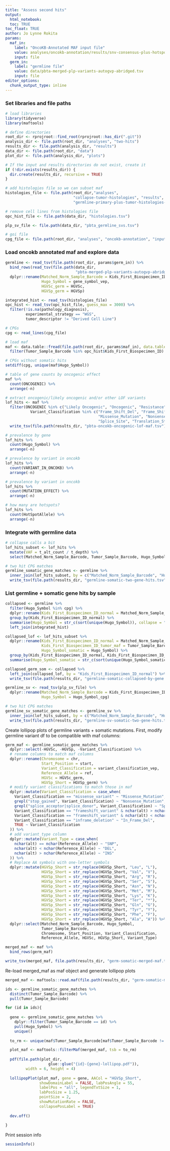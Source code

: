 ```yaml
---
title: "Assess second hits"
output: 
  html_notebook:
  toc: TRUE
toc_float: TRUE
author: Jo Lynne Rokita
params:
  maf_in:
    label: "OncoKB-Annotated MAF input file"
    value: analyses/oncokb-annotation/results/snv-consensus-plus-hotspots-goi-oncokb.maf.tsv
    input: file
  germ_in:
    label: "germline file"
    value: data/pbta-merged-plp-variants-autogvp-abridged.tsv
    input: file
editor_options: 
  chunk_output_type: inline
---
```

### Set libraries and file paths

```r
# load libraries
library(tidyverse)
library(maftools)

# define directories 
root_dir <- rprojroot::find_root(rprojroot::has_dir(".git"))
analysis_dir <- file.path(root_dir, "analyses", "two-hits")
results_dir <- file.path(analysis_dir, "results")
data_dir <- file.path(root_dir, "data")
plot_dir <- file.path(analysis_dir, "plots")

# If the input and results directories do not exist, create it
if (!dir.exists(results_dir)) {
  dir.create(results_dir, recursive = TRUE)
}

# add histologies file so we can subset maf
histologies_file <- file.path(root_dir,"analyses", 
                              "collapse-tumor-histologies", "results", 
                              "germline-primary-plus-tumor-histologies-plot-groups-clin-meta.tsv")

# remove cell lines from histologies file
opc_hist_file <- file.path(data_dir, "histologies.tsv")

plp_sv_file <- file.path(data_dir, "pbta_germline_svs.tsv")

# goi file
cpg_file <- file.path(root_dir, "analyses", "oncokb-annotation", "input", "cpg.txt")
```

### Load oncokb annotated maf and explore data

```r
germline <- read_tsv(file.path(root_dir, params$germ_in)) %>%
  bind_rows(read_tsv(file.path(data_dir,
                               "pbta-merged-plp-variants-autogvp-abridged-lowVAF-cpgs.tsv"))) %>%
  dplyr::rename(Matched_Norm_Sample_Barcode = Kids_First_Biospecimen_ID_normal,
                Hugo_Symbol = gene_symbol_vep,
                HGVSc_germ = HGVSc,
                HGVSp_germ = HGVSp) 

integrated_hist <- read_tsv(histologies_file)
opc_hist <- read_tsv(opc_hist_file, guess_max = 3000) %>%
  filter(!is.na(pathology_diagnosis),
         experimental_strategy == "WGS",
         tumor_descriptor != "Derived Cell Line")

# CPGs
cpg <- read_lines(cpg_file)

# load maf
maf <- data.table::fread(file.path(root_dir, params$maf_in), data.table = F) %>%
  filter(Tumor_Sample_Barcode %in% opc_hist$Kids_First_Biospecimen_ID)

# CPGs without somatic hits
setdiff(cpg, unique(maf$Hugo_Symbol))

# table of gene counts by oncogenic effect
maf %>%
  count(ONCOGENIC) %>%
  arrange(-n)

# extract oncogenic/likely oncogenic and/or other LOF variants
lof_hits <- maf %>%
  filter(ONCOGENIC %in% c("Likely Oncogenic", "Oncogenic", "Resistance") |
           Variant_Classification %in% c("Frame_Shift_Del", "Frame_Shift_Ins",
                                         "Missense_Mutation", "Nonsense_Mutation",
                                         "Splice_Site", "Translation_Start_Site")) %>%
  write_tsv(file.path(results_dir, "pbta-oncokb-oncogenic-lof-maf.tsv"))

# prevalence by gene
lof_hits %>%
  count(Hugo_Symbol) %>%
  arrange(-n)

# prevalence by variant in oncokb
lof_hits %>%
  count(VARIANT_IN_ONCOKB) %>%
  arrange(-n)

# prevalence by variant in oncokb
lof_hits %>%
  count(MUTATION_EFFECT) %>%
  arrange(-n)

# how many are hotspots?
lof_hits %>%
  count(HotSpotAllele) %>%
  arrange(-n)

```

### Integrate with germline data

```r
# collapse calls a bit
lof_hits_subset <- lof_hits %>%
  mutate(VAF = t_alt_count / t_depth) %>%
  select(Matched_Norm_Sample_Barcode, Tumor_Sample_Barcode, Hugo_Symbol, Transcript_ID, HGVSc, HGVSp, VAF, SIFT, PolyPhen, Variant_Classification, HotSpotAllele, ONCOGENIC, MUTATION_EFFECT, VARIANT_IN_ONCOKB)

# two hit CPG matches
germline_somatic_gene_matches <- germline %>%
  inner_join(lof_hits_subset, by = c("Matched_Norm_Sample_Barcode", "Hugo_Symbol")) %>%
  write_tsv(file.path(results_dir, "germline-somatic-two-gene-hits.tsv"))
```

### List germline + somatic gene hits by sample

```r
collapsed <- germline %>%
  filter(Hugo_Symbol %in% cpg) %>%
  dplyr::rename(Kids_First_Biospecimen_ID_normal = Matched_Norm_Sample_Barcode) %>%
  group_by(Kids_First_Biospecimen_ID_normal) %>%
  summarise(Hugo_Symbol = str_c(sort(unique(Hugo_Symbol)), collapse = "; ")) %>%
  left_join(integrated_hist)

collapsed_lof <- lof_hits_subset %>%
  dplyr::rename(Kids_First_Biospecimen_ID_normal = Matched_Norm_Sample_Barcode,
                Kids_First_Biospecimen_ID_tumor_maf = Tumor_Sample_Barcode,
                Hugo_Symbol_somatic = Hugo_Symbol) %>%
  group_by(Kids_First_Biospecimen_ID_normal, Kids_First_Biospecimen_ID_tumor_maf) %>%
  summarise(Hugo_Symbol_somatic = str_c(sort(unique(Hugo_Symbol_somatic)), collapse = "; "))

collapsed_germ_som <- collapsed %>%
  left_join(collapsed_lof, by = "Kids_First_Biospecimen_ID_normal") %>%
  write_tsv(file.path(results_dir, "germline-somatic-collapsed-by-gene.tsv"))
```


```r
germline_sv <- read_tsv(plp_sv_file) %>%
  dplyr::rename(Matched_Norm_Sample_Barcode = Kids_First_Biospecimen_ID_normal,
                Hugo_Symbol = Hugo_Symbol_cpg) 

# two hit CPG matches
germline_sv_somatic_gene_matches <- germline_sv %>%
  inner_join(lof_hits_subset, by = c("Matched_Norm_Sample_Barcode", "Hugo_Symbol")) %>%
  write_tsv(file.path(results_dir, "germline-sv-somatic-two-gene-hits.tsv"))
```

Create lollipop plots of germline variants + somatic mutations. First, modify germline variant df to be compatible with maf columns:

```r
germ_maf <- germline_somatic_gene_matches %>%
  dplyr::select(-HGVSc, -HGVSp, -Variant_Classification) %>%
  # rename columns to match maf columns
  dplyr::rename(Chromosome = chr,
                Start_Position = start,
                Variant_Classification = variant_classification_vep,
                Reference_Allele = ref,
                HGVSc = HGVSc_germ,
                HGVSp_Short = HGVSp_germ) %>%
  # modify variant classifications to match those in maf
  dplyr::mutate(Variant_Classification = case_when(
    Variant_Classification == "missense_variant" ~ "Missense_Mutation",
    grepl("stop_gained", Variant_Classification) ~ "Nonsense_Mutation",
    grepl("splice_acceptor|splice_donor", Variant_Classification) ~ "Splice_Site",
    Variant_Classification == "frameshift_variant" & nchar(alt) > nchar(Reference_Allele) ~ "Frame_Shift_Ins",
    Variant_Classification == "frameshift_variant" & nchar(alt) < nchar(Reference_Allele) ~ "Frame_Shift_Del",
    Variant_Classification == "inframe_deletion" ~ "In_Frame_Del",
    TRUE ~ Variant_Classification
  )) %>%
  # add variant_type column
  dplyr::mutate(Variant_Type = case_when(
    nchar(alt) == nchar(Reference_Allele) ~ "SNP",
    nchar(alt) < nchar(Reference_Allele) ~ "DEL",
    nchar(alt) > nchar(Reference_Allele) ~ "INS"
  )) %>%
  # Replace AA symbols with one-letter symbols
  dplyr::mutate(HGVSp_Short = str_replace(HGVSp_Short, "Leu", "L"),
                HGVSp_Short = str_replace(HGVSp_Short, "Val", "V"),
                HGVSp_Short = str_replace(HGVSp_Short, "Arg", "R"),
                HGVSp_Short = str_replace(HGVSp_Short, "Ser", "S"),
                HGVSp_Short = str_replace(HGVSp_Short, "Asn", "N"),
                HGVSp_Short = str_replace(HGVSp_Short, "Met", "M"),
                HGVSp_Short = str_replace(HGVSp_Short, "Lys", "K"),
                HGVSp_Short = str_replace(HGVSp_Short, "Ter", "*"),
                HGVSp_Short = str_replace(HGVSp_Short, "Gln", "G"),
                HGVSp_Short = str_replace(HGVSp_Short, "Tyr", "Y"),
                HGVSp_Short = str_replace(HGVSp_Short, "Phe", "F"),
                HGVSp_Short = str_replace(HGVSp_Short, "Ala", "A")) %>%
  dplyr::select(Matched_Norm_Sample_Barcode, Hugo_Symbol,
                Tumor_Sample_Barcode,
                Chromosome, Start_Position, Variant_Classification,
                Reference_Allele, HGVSc, HGVSp_Short, Variant_Type)

merged_maf <- maf %>%
  bind_rows(germ_maf)

write_tsv(merged_maf, file.path(results_dir, "germ-somatic-merged-maf.tsv"))
```

Re-load merged_maf as maf object and generate lollipop plots

```r
merged_maf <- maftools::read.maf(file.path(results_dir, "germ-somatic-merged-maf.tsv"))

ids <- germline_somatic_gene_matches %>%
  distinct(Tumor_Sample_Barcode) %>%
  pull(Tumor_Sample_Barcode)

for (id in ids){
  
  gene <- germline_somatic_gene_matches %>%
    dplyr::filter(Tumor_Sample_Barcode == id) %>%
    pull(Hugo_Symbol) %>%
    unique()
  
  to_rm <- unique(maf$Tumor_Sample_Barcode[maf$Tumor_Sample_Barcode != id])

  plot_maf <- maftools::filterMaf(merged_maf, tsb = to_rm)
  
  pdf(file.path(plot_dir,
                   glue::glue("{id}-{gene}-lollipop.pdf")),
         width = 6, height = 4)
  
  lollipopPlot(plot_maf, gene = gene, AACol = "HGVSp_Short", 
               showDomainLabel = FALSE, labPosAngle = 55, 
               labelPos = "all", legendTxtSize = 1, 
               labPosSize = 1.25,
               pointSize = 2,
               showMutationRate = FALSE,
               collapsePosLabel = TRUE)
  
  dev.off()
  
}
```

Print session info
```r
sessionInfo()
```